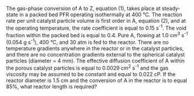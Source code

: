 The gas-phase conversion of A to Z, equation (1), takes place at steady-state in a packed bed PFR operating isothermally at 400 °C. The reaction rate per unit catalyst particle volume is first order in A, equation (2), and at the operating temperature, the rate coefficient is equal to 0.15 s^-1^. The void fraction within the packed bed is equal to 0.4. Pure A, flowing at 1.0 cm^3^ s^-1^ (0.054 g s^-1^), 400 °C, and 30 atm is fed to the reactor. There are no temperature gradients anywhere in the reactor or in the catalyst particles, and there are no concentration gradients external to the spherical catalyst particles (diameter = 4 mm). The effective diffusion coefficient of A within the porous catalyst particles is equal to 0.0029 cm^2^ s^-1^ and the gas viscosity may be assumed to be constant and equal to 0.022 cP. If the reactor diameter is 1.5 cm and the conversion of A in the reactor is to equal 85%, what reactor length is required?

